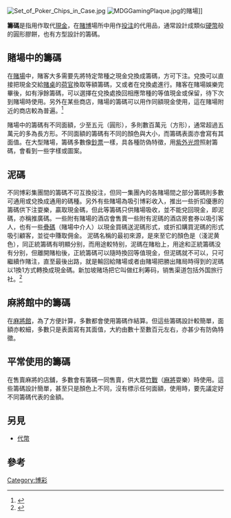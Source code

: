 {{refimprove|time=2015-10-13T04:04:57+00:00}}
[[File:Set_of_Poker_Chips_in_Case.jpg|thumb]]
[[File:MDGGamingPlaque.jpg|thumb]]的賭場]]

'''籌碼'''是指用作取代[[現金|現金]]，在[[賭博|賭博]]場所中用作[[投注|投注]]的代用品，通常設計成類似[[硬幣|硬幣]]般的圓形膠餅，也有方型設計的籌碼。

== 賭場中的籌碼 ==
在[[賭場|賭場]]中，賭客大多需要先將特定幣種之現金兌換成籌碼，方可下注。兌換可以直接把現金交給[[賭桌|賭桌]]的[[荷官|荷官]]換取等額籌碼，又或者在兌換處進行。賭客在賭場娛樂完畢後，如有淨餘籌碼，可以選擇在兌換處換回相應幣種的等值現金或保留，待下次到賭場時使用。另外在某些商店，賭場的籌碼可以用作同額現金使用，這在賭場附近的商店較為普遍。<ref>{{Cite web |url=http://www.people.com.cn/GB/shizheng/18/21/20030403/961999.html |title=存档副本 |access-date=2007-12-23 |archive-url=https://web.archive.org/web/20080607214206/http://www.people.com.cn/GB/shizheng/18/21/20030403/961999.html |archive-date=2008-06-07 |dead-url=yes }}</ref>

賭場中的籌碼有不同面額，少至五元（圓形），多則數百萬元（方形），通常超過五萬元的多為長方形。不同面額的籌碼有不同的顏色與大小，而籌碼表面亦會寫有其面值。在大型賭場，籌碼多數像[[鈔票|鈔票]]一樣，具各種防偽特徵，用[[紫外光燈|紫外光燈]]照射籌碼，會看到一些字樣或圖案。

== 泥碼 ==
不同博彩集團間的籌碼不可互換投注，但同一集團內的各賭場間之部分籌碼則多數可通用或兌換成通用的碼種。另外有些賭場為吸引博彩收入，推出一些折扣優惠的籌碼供下注耍樂，贏取現金碼，但此等籌碼只供賭場吸收，並不能兌回現金，即泥碼，亦稱推廣碼。一些附有賭場的酒店會售賣一些附有泥碼的酒店房套券以吸引客人，也有一些[[疊碼|疊碼]]（賭場中介人）以現金買碼送泥碼形式，或折扣購買泥碼的形式吸引顧客，並從中賺取佣金。
泥碼名稱的最初來源，是來至它的顏色是（淺泥黄色），同正統籌碼有明顯分别，而用途較特别，泥碼在賭枱上，用途和正統籌碼没有分别，但離開賭枱後，正統籌碼可以隨時換回等值現金，但泥碼就不可以，只可繼續作賭注，直至最後出路，就是輸回給賭場或者由賭場把勝出賭局時得到的泥碼以1換1方式轉換成現金碼。新加坡赌场把它叫做红利筹码，销售渠道包括外国旅行社。<ref>{{Cite web|title=賭風襲南馬（六）‧衣食住行樣樣齊‧賭場一條龍服務|url=https://guangming.com.my/%e8%b3%ad%e9%a2%a8%e8%a5%b2%e5%8d%97%e9%a6%ac%ef%bc%88%e5%85%ad%ef%bc%89%e2%80%a7%e8%a1%a3%e9%a3%9f%e4%bd%8f%e8%a1%8c%e6%a8%a3%e6%a8%a3%e9%bd%8a%e2%80%a7%e8%b3%ad%e5%a0%b4%e4%b8%80%e6%a2%9d%e9%be%8d|access-date=2022-05-09|date=2011-10-05|work=光明日报|language=zh-TW}}</ref>

== 麻將館中的籌碼 ==
在[[麻將館|麻將館]]，為了方便計算，多數都會使用籌碼作結算。但這些籌碼設計較簡單，面額亦較細，多數只是表面寫有其面值，大約由數十至數百元左右，亦甚少有防偽特徵。

== 平常使用的籌碼 ==
在售賣麻將的店舖，多數會有籌碼一同售賣，供大眾[[竹戰|竹戰]]（[[麻將|麻將]]耍樂）時使用。這些籌碼設計簡單，甚至只是顏色上不同，沒有標示任何面額，使用時，要先議定好不同籌碼代表的金額。

==另見==
*[[代幣|代幣]]

== 參考 ==
<references/>

[[Category:博彩|Category:博彩]]